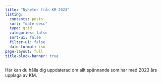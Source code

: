 ```yaml
---
title: "Nyheter från KM 2023"
listing:
  contents: posts
  sort: "date desc"
  type: grid
  categories: false
  sort-ui: false
  filter-ui: false
  date-format: iso
page-layout: full
title-block-banner: true
---
```


Här kan du hålla dig uppdaterad om allt spännande som har med 2023 års upplaga av KM.
